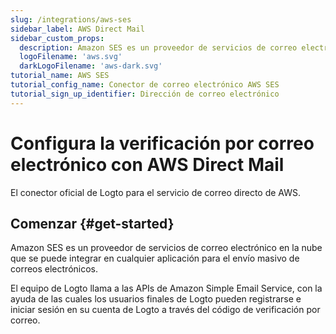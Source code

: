 ```yaml
---
slug: /integrations/aws-ses
sidebar_label: AWS Direct Mail
sidebar_custom_props:
  description: Amazon SES es un proveedor de servicios de correo electrónico en la nube que se puede integrar en cualquier aplicación para el envío masivo de correos electrónicos.
  logoFilename: 'aws.svg'
  darkLogoFilename: 'aws-dark.svg'
tutorial_name: AWS SES
tutorial_config_name: Conector de correo electrónico AWS SES
tutorial_sign_up_identifier: Dirección de correo electrónico
---
```




# Configura la verificación por correo electrónico con AWS Direct Mail

El conector oficial de Logto para el servicio de correo directo de AWS.

<GuideTip />

## Comenzar \{#get-started}

Amazon SES es un proveedor de servicios de correo electrónico en la nube que se puede integrar en cualquier aplicación para el envío masivo de correos electrónicos.

El equipo de Logto llama a las APIs de Amazon Simple Email Service, con la ayuda de las cuales los usuarios finales de Logto pueden registrarse e iniciar sesión en su cuenta de Logto a través del código de verificación por correo.

<Integration />
